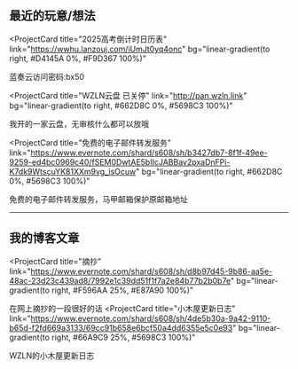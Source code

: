 ## 最近的玩意/想法

<ProjectCard
  title="2025高考倒计时日历表"
  link="https://wwhu.lanzouj.com/iUmJt0yq4onc"
  bg="linear-gradient(to right, #D4145A 0%, #F9D367 100%)"
>
  蓝奏云访问密码:bx50
</ProjectCard>

<ProjectCard
  title="WZLN云盘 已关停"
  link="http://pan.wzln.link"
  bg="linear-gradient(to right, #662D8C 0%, #5698C3 100%)"
>
  我开的一家云盘，无审核什么都可以放哦
</ProjectCard>

<ProjectCard
  title="免费的电子邮件转发服务"
  link="https://www.evernote.com/shard/s608/sh/b3427db7-8f1f-49ee-9259-ed4bc0969c40/fSEM0DwtAE5bIIcJABBav2pxaDnFPi-K7dk9WtscuYK81XXm9vg_isOcuw"
  bg="linear-gradient(to right, #662D8C 0%, #5698C3 100%)"
>
  免费的电子邮件转发服务，马甲邮箱保护原邮箱地址
</ProjectCard>
<hr>
</hr>

## 我的博客文章

<ProjectCard
  title="摘抄"
  link="https://www.evernote.com/shard/s608/sh/d8b97d45-9b86-aa5e-48ac-23d23c439ad8/7992e1c39dd51f1f7a2e84b77b2b0b7e"
  bg="linear-gradient(to right, #F596AA 25%, #E87A90 100%)"
>
  在网上摘抄的一段很好的话
</ProjectCard>
<ProjectCard
  title="小木屋更新日志"
  link="https://www.evernote.com/shard/s608/sh/4de5b30a-9a42-9110-b65d-f2fd669a3133/69cc91b658e6bcf50a4dd6355e5c0e93"
  bg="linear-gradient(to right, #66A9C9 25%, #5698C3 100%)"
>
  WZLN的小木屋更新日志
</ProjectCard>
